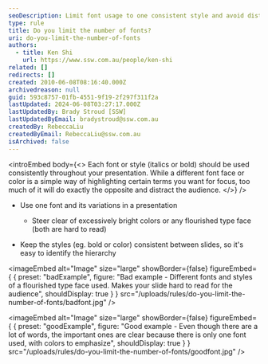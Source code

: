 ```yaml
---
seoDescription: Limit font usage to one consistent style and avoid distracting flourishes for a clear presentation.
type: rule
title: Do you limit the number of fonts?
uri: do-you-limit-the-number-of-fonts
authors:
  - title: Ken Shi
    url: https://www.ssw.com.au/people/ken-shi
related: []
redirects: []
created: 2010-06-08T08:16:40.000Z
archivedreason: null
guid: 593c8757-01fb-4551-9f19-2f297f311f2a
lastUpdated: 2024-06-08T03:27:17.000Z
lastUpdatedBy: Brady Stroud [SSW]
lastUpdatedByEmail: bradystroud@ssw.com.au
createdBy: RebeccaLiu
createdByEmail: RebeccaLiu@ssw.com.au
isArchived: false
---
```


<introEmbed
  body={<>
Each font or style (italics or bold) should be used consistently throughout your presentation. While a different font face or color is a simple way of highlighting certain terms you want for focus, too much of it will do exactly the opposite and distract the audience.
  </>}
/>
- Use one font and its variations in a presentation

  - Steer clear of excessively bright colors or any flourished type face (both are hard to read)

- Keep the styles (eg. bold or color) consistent between slides, so it's easy to identify the hierarchy

<imageEmbed
  alt="Image"
  size="large"
  showBorder={false}
  figureEmbed={ {
    preset: "badExample",
    figure: "Bad example - Different fonts and styles of a flourished type face used. Makes your slide hard to read for the audience",
    shouldDisplay: true
  } }
  src="/uploads/rules/do-you-limit-the-number-of-fonts/badfont.jpg"
/>

<imageEmbed
  alt="Image"
  size="large"
  showBorder={false}
  figureEmbed={ {
    preset: "goodExample",
    figure: "Good example - Even though there are a lot of words, the important ones are clear because there is only one font used, with colors to emphasize",
    shouldDisplay: true
  } }
  src="/uploads/rules/do-you-limit-the-number-of-fonts/goodfont.jpg"
/>
